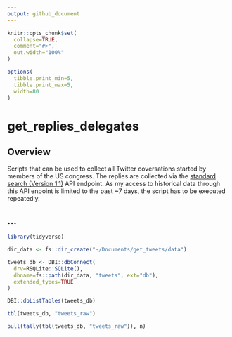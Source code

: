 ```yaml
---
output: github_document
---
```


```r

knitr::opts_chunk$set(
  collapse=TRUE,
  comment="#>",
  out.width="100%"
)

options(
  tibble.print_min=5, 
  tibble.print_max=5,
  width=80
)

```

# get_replies_delegates

## Overview

Scripts that can be used to collect all Twitter coversations started by members of the US congress. The replies are collected via the [standard search (Version 1.1)](https://developer.twitter.com/en/docs/twitter-api/v1/tweets/search/api-reference/get-search-tweets) API endpoint. As my access to historical data through this API enpoint is limited to the past ~7 days, the script has to be executed repeatedly.

## ...

```r

library(tidyverse)

dir_data <- fs::dir_create("~/Documents/get_tweets/data")

tweets_db <- DBI::dbConnect(
  drv=RSQLite::SQLite(), 
  dbname=fs::path(dir_data, "tweets", ext="db"),
  extended_types=TRUE
)

DBI::dbListTables(tweets_db)

```


```r

tbl(tweets_db, "tweets_raw")

pull(tally(tbl(tweets_db, "tweets_raw")), n)

```



